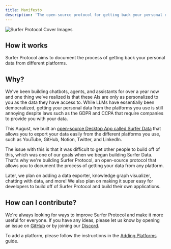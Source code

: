 ```yaml
---
title: Manifesto
description: 'The open-source protocol for getting back your personal data.'
---
```


![Surfer Protocol Cover Images](/images/CoverImage.jpeg)

## How it works

Surfer Protocol aims to document the process of getting back your personal data from different platforms.

## Why?

We've been building chatbots, agents, and assistants for over a year now and one thing we've realized is that these AIs are only as personalized to you as the data they have access to. While LLMs have essentially been democratized, getting your personal data from the platforms you use is still annoying despite laws such as the GDPR and CCPA that require companies to provide you with your data.

This August, we built an [open-source Desktop App called Surfer Data](https://github.com/Surfer-Protocol/Surfer-Data) that allows you to export your data easily from the different platforms you use, such as YouTube, GitHub, Notion, Twitter, and LinkedIn.

The issue with this is that it was difficult to get other people to build off of this, which was one of our goals when we began building Surfer Data. That's why we're building Surfer Protocol, an open-source protocol that allows you to document the process of getting your data from any platform.

Later, we plan on adding a data exporter, knowledge graph visualizer, chatting with data, and more! We also plan on making it super easy for developers to build off of Surfer Protocol and build their own applications.

## How can I contribute?

We're always looking for ways to improve Surfer Protocol and make it more useful for everyone. If you have any ideas, please let us know by opening an issue on [GitHub](https://github.com/Surfer-Protocol/Protocol/issues) or by joining our [Discord](https://discord.gg/Tjg7pjcFNP).

To add a platform, please follow the instructions in the [Adding Platforms](/adding_platforms) guide.